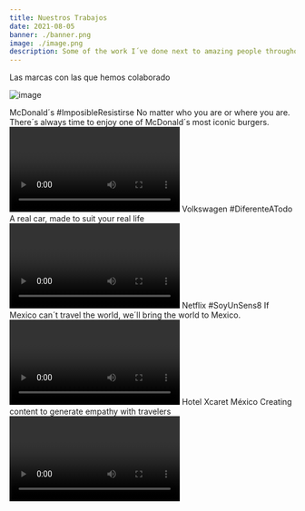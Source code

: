 ```yaml
---
title: Nuestros Trabajos
date: 2021-08-05 
banner: ./banner.png 
image: ./image.png 
description: Some of the work I´ve done next to amazing people throughout time
---
```






<BrandTitle>
    Las marcas con las que hemos colaborado
</BrandTitle>

<Brand>
<BrandContent>
<BrandItem>

![image](./versionUno/image.png) 

</BrandItem>
</BrandContent>
</Brand>


[//]: # (Inicia McDonalds.)

<BrandDetail>

<BrandDetailHeader>
    <BrandDetailTitle color="#FFBC0D">
            McDonald´s
    </BrandDetailTitle>
    <BrandDetailHashtag color="#c35fde">
            #ImposibleResistirse
    </BrandDetailHashtag>
</BrandDetailHeader>
<BrandDetailText>
    No matter who you are or where you are. 
    There´s always time to enjoy one of McDonald´s most iconic burgers.
</BrandDetailText>​​​​​​

</BrandDetail>



<Videos>
    <Video video={"https://player.vimeo.com/video/163036610"} />
    <Video video={"https://player.vimeo.com/video/163036608"}/>
    <Video video={"https://player.vimeo.com/video/163036606"}/>
    <Video video={"https://player.vimeo.com/video/163036607"}/>
</Videos>





[//]: # (Termina McDonalds.)




[//]: # (Empieza Volkswagen.)


<BrandDetail>

<BrandDetailHeader>
    <BrandDetailTitle color="#0544B8">
            Volkswagen
    </BrandDetailTitle>
    <BrandDetailHashtag color="#c35fde">
            #DiferenteATodo
    </BrandDetailHashtag>
</BrandDetailHeader>
<BrandDetailText>
    A real car, made to suit your real life 
</BrandDetailText>​​​​​​

</BrandDetail>



<Videos>
    <Video video={"https://www.facebook.com/plugins/video.php?href=https%3A%2F%2Fwww.facebook.com%2FVolkswagenMX%2Fvideos%2F1512955698762209%2F&show_text=0&width=560"} />
    <Video video={"https://www.facebook.com/plugins/video.php?href=https%3A%2F%2Fwww.facebook.com%2FVolkswagenMX%2Fvideos%2F1509631505761295%2F&show_text=0&width=560"}/>
    <Video video={"https://www.facebook.com/plugins/video.php?href=https%3A%2F%2Fwww.facebook.com%2FVolkswagenMX%2Fvideos%2F1498113806913065%2F&show_text=0&width=560"}/>
</Videos>


 
[//]: # (Termina Volkswagen.)





[//]: # (Inicia Netflix.)


<BrandDetail>

<BrandDetailHeader>
    <BrandDetailTitle color="#E50914">
            Netflix
    </BrandDetailTitle>
    <BrandDetailHashtag color="#c35fde">
            #SoyUnSens8
    </BrandDetailHashtag>
</BrandDetailHeader>
<BrandDetailText>
    If Mexico can´t travel the world, we´ll bring the world to Mexico.
</BrandDetailText>​​​​​​

</BrandDetail>



<UniqueVideo>
    <Video video={"https://player.vimeo.com/video/156738679"} />
</UniqueVideo>




[//]: # (Termina  Netflix.)



[//]: # (Empieza Xcaret.)



<BrandDetail>
<BrandDetailHeader>
    <BrandDetailTitle color="#9A9A8E">
            Hotel Xcaret México
    </BrandDetailTitle>
    <BrandDetailHashtag color="#c35fde">            
    </BrandDetailHashtag>
</BrandDetailHeader>
<BrandDetailText>
    Creating content to generate empathy with travelers
</BrandDetailText>​​​​​​
</BrandDetail>
<UniqueVideo>
    <Video video="https://player.vimeo.com/video/351459110"/>
</UniqueVideo>


[//]: # (Termina  Xcaret .)
